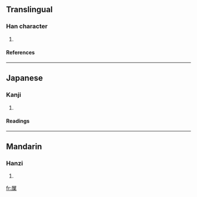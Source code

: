 ==Translingual==
===Han character===
{{Han char|rn=44|rad=尸|as=09|sn=12|four=|canj=尸心廿木 (SPTD)}}
# {{defn|Han|sort=尸09}}
====References====
{{Han ref|kx=0303.060|dkj=07755|dj=0600.240|hdz=20978.020|uh=5C5F|ud=23647}}
----
==Japanese==
===Kanji===
{{ja-kanji|grade=|rs=尸09}}
# {{defn|Japanese}} 
====Readings====
{{ja-readings|on=[[てい]] (tei), [[たい]] (tai), [[せふ]] (sefu)|kun=}}
----
==Mandarin==
===Hanzi===
{{cmn-hanzi|pin=[[xiè]] (xie4), [[zhǔ]] (zhu3)|wg=hsieh<sup>4</sup>, chu<sup>3</sup>}}
# {{defn|Mandarin}}

[[fr:屟]]